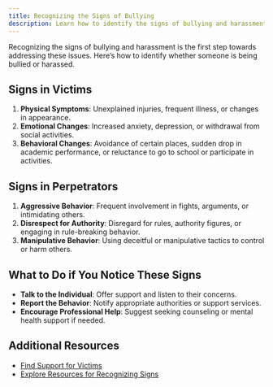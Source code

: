 ```yaml
---
title: Recognizing the Signs of Bullying
description: Learn how to identify the signs of bullying and harassment, both in yourself and others.
---
```


Recognizing the signs of bullying and harassment is the first step towards addressing these issues. Here’s how to identify whether someone is being bullied or harassed.

## Signs in Victims

1. **Physical Symptoms**: Unexplained injuries, frequent illness, or changes in appearance.
2. **Emotional Changes**: Increased anxiety, depression, or withdrawal from social activities.
3. **Behavioral Changes**: Avoidance of certain places, sudden drop in academic performance, or reluctance to go to school or participate in activities.

## Signs in Perpetrators

1. **Aggressive Behavior**: Frequent involvement in fights, arguments, or intimidating others.
2. **Disrespect for Authority**: Disregard for rules, authority figures, or engaging in rule-breaking behavior.
3. **Manipulative Behavior**: Using deceitful or manipulative tactics to control or harm others.

## What to Do if You Notice These Signs

- **Talk to the Individual**: Offer support and listen to their concerns.
- **Report the Behavior**: Notify appropriate authorities or support services.
- **Encourage Professional Help**: Suggest seeking counseling or mental health support if needed.

## Additional Resources

- [Find Support for Victims](/resources/support-victims)
- [Explore Resources for Recognizing Signs](/resources/recognizing-signs)
